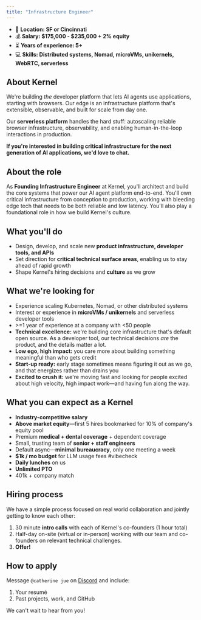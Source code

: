 ```yaml
---
title: "Infrastructure Engineer"
---
```


- 🌆 **Location: SF or Cincinnati**
- 💰 **Salary: &#36;175,000 - &#36;235,000 + 2&#37; equity**
- ⏳ **Years of experience: 5+**
- 💻 **Skills: Distributed systems, Nomad, microVMs, unikernels, WebRTC, serverless**

## About Kernel

We're building *the* developer platform that lets AI agents use applications, starting with browsers. Our edge is an infrastructure platform that's extensible, observable, and built for scale from day one.

Our **serverless platform** handles the hard stuff: autoscaling reliable browser infrastructure, observability, and enabling human-in-the-loop interactions in production.

**If you're interested in building critical infrastructure for the next generation of AI applications, we'd love to chat.**

## About the role

As **Founding Infrastructure Engineer** at Kernel, you'll architect and build the core systems that power our AI agent platform end-to-end. You'll own critical infrastructure from conception to production, working with bleeding edge tech that needs to be both reliable and low latency. You'll also play a foundational role in how we build Kernel's culture.

## What you'll do

- Design, develop, and scale new **product infrastructure, developer tools, and APIs**
- Set direction for **critical technical surface areas**, enabling us to stay ahead of rapid growth
- Shape Kernel's hiring decisions and **culture** as we grow

## What we're looking for

- Experience scaling Kubernetes, Nomad, or other distributed systems
- Interest or experience in **microVMs / unikernels** and serverless developer tools
- &gt;=1 year of experience at a company with &lt;50 people
- **Technical excellence:** we're building core infrastructure that's default open source. As a developer tool, our technical decisions *are* the product, and the details matter a lot.
- **Low ego, high impact:** you care more about building something meaningful than who gets credit
- **Start-up ready:** early stage sometimes means figuring it out as we go, and that energizes rather than drains you
- **Excited to crush it:** we're moving fast and looking for people excited about high velocity, high impact work—and having fun along the way.

## What you can expect as a Kernel

- **Industry-competitive salary**
- **Above market equity**—first 5 hires bookmarked for 10% of company's equity pool
- Premium **medical + dental coverage** + dependent coverage
- Small, trusting team of **senior + staff engineers**
- Default async—**minimal bureaucracy**, only one meeting a week
- **$1k / mo budget** for LLM usage fees #vibecheck
- **Daily lunches** on us
- **Unlimited PTO**
- 401k + company match

## Hiring process

We have a simple process focused on real world collaboration and jointly getting to know each other:

1. 30 minute **intro calls** with each of Kernel's co-founders (1 hour total)
2. Half-day on-site (virtual or in-person) working with our team and co-founders on relevant technical challenges.
3. **Offer!**

## How to apply

Message `@catherine jue` on [Discord](https://discord.gg/FBrveQRcud) and include:

1. Your resumé
2. Past projects, work, and GitHub

We can't wait to hear from you!
